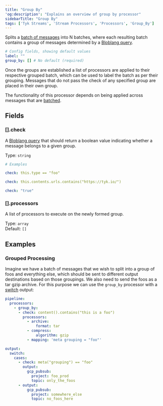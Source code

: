 ```yaml
---
title: "Group By"
'og:description': "Explains an overview of group by processor"
sidebarTitle: "Group By"
tags: ['Tyk Streams', 'Stream Processors', 'Processors', 'Group_By']
---
```


Splits a [batch of messages](/5.6/product-stack/tyk-streaming/configuration/common-configuration/batching) into N batches, where each resulting batch contains a group of messages determined by a [Bloblang query](/5.6/product-stack/tyk-streaming/guides/bloblang/overview).

```yml
# Config fields, showing default values
label: ""
group_by: [] # No default (required)
```

Once the groups are established a list of processors are applied to their respective grouped batch, which can be used to label the batch as per their grouping. Messages that do not pass the check of any specified group are placed in their own group.

The functionality of this processor depends on being applied across messages that are [batched](/5.6/product-stack/tyk-streaming/configuration/common-configuration/batching).

## Fields

### [].check

A [Bloblang query](/5.6/product-stack/tyk-streaming/guides/bloblang/overview) that should return a boolean value indicating whether a message belongs to a given group.


Type: `string`  

```yml
# Examples

check: this.type == "foo"

check: this.contents.urls.contains("https://tyk.io/")

check: "true"
```

### [].processors

A list of processors to execute on the newly formed group.


Type: `array`  
Default: `[]`  

## Examples

### Grouped Processing

Imagine we have a batch of messages that we wish to split into a group of foos and everything else, which should be sent to different output destinations based on those groupings. We also need to send the foos as a tar gzip archive. For this purpose we can use the `group_by` processor with a [switch](/5.6/product-stack/tyk-streaming/configuration/processors/switch) output:

```yaml
pipeline:
  processors:
    - group_by:
      - check: content().contains("this is a foo")
        processors:
          - archive:
              format: tar
          - compress:
              algorithm: gzip
          - mapping: 'meta grouping = "foo"'

output:
  switch:
    cases:
      - check: meta("grouping") == "foo"
        output:
          gcp_pubsub:
            project: foo_prod
            topic: only_the_foos
      - output:
          gcp_pubsub:
            project: somewhere_else
            topic: no_foos_here
```
